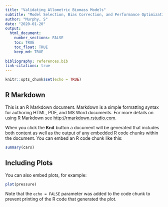 ```yaml
---
title: "Validating Allometric Biomass Models"
subtitle: "Model Selection, Bias Correction, and Performance Optimization for Forest Carbon Offset Reporting"
author: "Murphy, S"
date: "2020-01-20"
output: 
  html_document:
    number_sections: FALSE
    toc: TRUE
    toc_float: TRUE
    keep_md: TRUE
    
bibliography: references.bib
link-citations: true
---
```


```r
knitr::opts_chunk$set(echo = TRUE)
```

## R Markdown

This is an R Markdown document. Markdown is a simple formatting syntax for authoring HTML, PDF, and MS Word documents. For more details on using R Markdown see <http://rmarkdown.rstudio.com>.

When you click the **Knit** button a document will be generated that includes both content as well as the output of any embedded R code chunks within the document. You can embed an R code chunk like this:

```r
summary(cars)
```

## Including Plots

You can also embed plots, for example:

```r
plot(pressure)
```

Note that the `echo = FALSE` parameter was added to the code chunk to prevent printing of the R code that generated the plot.

